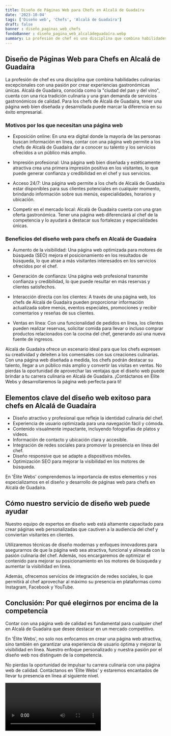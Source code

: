 ```yaml
---
title: Diseño de Páginas Web para Chefs en Alcalá de Guadaíra
date: '2023-10-04'
tags: ['Diseño web', 'Chefs', 'Alcalá de Guadaíra']
draft: false
banner : diseño_paginas_web_chefs
fondoBanner : diseño_pagina_web_alcaládeguadaíra.webp
summary: La profesión de chef es una disciplina que combina habilidades culinarias excepcionales con una pasión por crear experiencias gastronómicas únicas. Alcalá de Guadaíra, conocida como la ciudad del pan y del vino, cuenta con una rica tradición culinaria y una gran demanda de servicios gastronómicos de calidad. Para los chefs de Alcalá de Guadaíra, tener una página web bien diseñada y desarrollada puede marcar la diferencia en su éxito empresarial.
---
```


## Diseño de Páginas Web para Chefs en Alcalá de Guadaíra

La profesión de chef es una disciplina que combina habilidades culinarias excepcionales con una pasión por crear experiencias gastronómicas únicas. Alcalá de Guadaíra, conocida como la "ciudad del pan y del vino", cuenta con una rica tradición culinaria y una gran demanda de servicios gastronómicos de calidad. Para los chefs de Alcalá de Guadaíra, tener una página web bien diseñada y desarrollada puede marcar la diferencia en su éxito empresarial.

### Motivos por los que necesitan una página web

- Exposición online: En una era digital donde la mayoría de las personas buscan información en línea, contar con una página web permite a los chefs de Alcalá de Guadaíra dar a conocer su talento y los servicios ofrecidos a un público más amplio.

- Impresión profesional: Una página web bien diseñada y estéticamente atractiva crea una primera impresión positiva en los visitantes, lo que puede generar confianza y credibilidad en el chef y sus servicios.

- Acceso 24/7: Una página web permite a los chefs de Alcalá de Guadaíra estar disponibles para sus clientes potenciales en cualquier momento, brindando información sobre sus menús, especialidades, horarios y ubicación.

- Competir en el mercado local: Alcalá de Guadaíra cuenta con una gran oferta gastronómica. Tener una página web diferenciará al chef de la competencia y lo ayudará a destacar sus fortalezas y especialidades únicas.

### Beneficios del diseño web para chefs en Alcalá de Guadaíra

- Aumento de la visibilidad: Una página web optimizada para motores de búsqueda (SEO) mejora el posicionamiento en los resultados de búsqueda, lo que atrae a más visitantes interesados en los servicios ofrecidos por el chef.

- Generación de confianza: Una página web profesional transmite confianza y credibilidad, lo que puede resultar en más reservas y clientes satisfechos.

- Interacción directa con los clientes: A través de una página web, los chefs de Alcalá de Guadaíra pueden proporcionar información actualizada sobre menús, eventos especiales, promociones y recibir comentarios y reseñas de sus clientes.

- Ventas en línea: Con una funcionalidad de pedidos en línea, los clientes pueden realizar reservas, solicitar comida para llevar o incluso comprar productos relacionados con la cocina del chef, generando así una nueva fuente de ingresos.

Alcalá de Guadaíra ofrece un escenario ideal para que los chefs expresen su creatividad y deleiten a los comensales con sus creaciones culinarias. Con una página web diseñada a medida, los chefs podrán destacar su talento, llegar a un público más amplio y convertir las visitas en ventas. No pierdas la oportunidad de aprovechar las ventajas que el diseño web puede brindar a tu carrera culinaria en Alcalá de Guadaíra. ¡Contáctanos en Élite Webs y desarrollaremos la página web perfecta para ti!

<GifSeo />

<Cta />

## Elementos clave del diseño web exitoso para chefs en Alcalá de Guadaíra

- Diseño atractivo y profesional que refleje la identidad culinaria del chef.
- Experiencia de usuario optimizada para una navegación fácil y cómoda.
- Contenido visualmente impactante, incluyendo fotografías de platos y videos.
- Información de contacto y ubicación clara y accesible.
- Integración de redes sociales para promover la presencia en línea del chef.
- Diseño responsive que se adapte a dispositivos móviles.
- Optimización SEO para mejorar la visibilidad en los motores de búsqueda. 

En 'Élite Webs' comprendemos la importancia de estos elementos y nos especializamos en el diseño y desarrollo de páginas web para chefs en Alcalá de Guadaíra.

## Cómo nuestro servicio de diseño web puede ayudar

Nuestro equipo de expertos en diseño web está altamente capacitado para crear páginas web personalizadas que cautiven a la audiencia del chef y conviertan visitantes en clientes. 

Utilizaremos técnicas de diseño modernas y enfoques innovadores para asegurarnos de que la página web sea atractiva, funcional y alineada con la pasión culinaria del chef. Además, nos encargaremos de optimizar el contenido para mejorar su posicionamiento en los motores de búsqueda y aumentar la visibilidad en línea.

Además, ofrecemos servicios de integración de redes sociales, lo que permitirá al chef aprovechar al máximo su presencia en plataformas como Instagram, Facebook y YouTube.

## Conclusión: Por qué elegirnos por encima de la competencia

Contar con una página web de calidad es fundamental para cualquier chef en Alcalá de Guadaíra que desee destacar en un mercado competitivo. 

En 'Élite Webs', no solo nos enfocamos en crear una página web atractiva, sino también en garantizar una experiencia de usuario óptima y mejorar la visibilidad en línea. Nuestro enfoque personalizado y nuestra pasión por el diseño web nos distinguen de la competencia.

No pierdas la oportunidad de impulsar tu carrera culinaria con una página web de calidad. Contáctanos en 'Élite Webs' y estaremos encantados de llevar tu presencia en línea al siguiente nivel.

<Video />

<CtaBot job='Chefs' city='Alcalá de Guadaíra'/>

<Gmaps query='Alcalá de Guadaíra+españa+maps' />